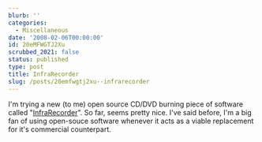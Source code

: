 ```yaml
---
blurb: ''
categories:
  - Miscellaneous
date: '2008-02-06T00:00:00'
id: 20eMFWGTJ2Xu
scrubbed_2021: false
status: published
type: post
title: InfraRecorder
slug: /posts/20emfwgtj2xu--infrarecorder
---
```


I'm trying a new (to me) open source CD/DVD burning piece of
software called
"[InfraRecorder](http://infrarecorder.sourceforge.net/)". So far,
seems pretty nice. I've said before, I'm a big fan of using
open-souce software whenever it acts as a viable replacement for
it's commercial counterpart.

